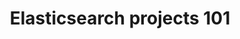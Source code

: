 ---
id: esHelpCenter
slug: /help-center/elasticsearch
title: Elasticsearch projects 101
description: Elasticsearch allows you to build custom applications. Whether you have structured or unstructured text, numerical data, or geospatial data, Elasticsearch can efficiently store and index it in a way that supports fast searches.
tags: [ 'elasticsearch', 'serverless', 'help center' ]
---